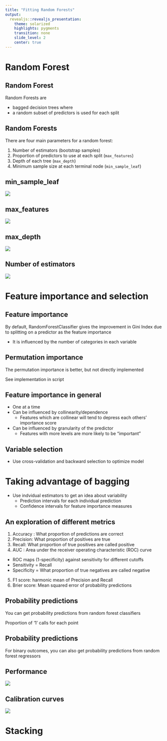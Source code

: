 ```yaml
---
title: "Fitting Random Forests"
output: 
  revealjs::revealjs_presentation:
    theme: solarized
    highlights: pygments
    transition: none
    slide_level: 2
    center: true
---
```


# Random Forest

## Random Forest

Random Forests are 

+ bagged decision trees where
+ a random subset of predictors is used for each split

## Random Forests

There are four main parameters for a random forest:

1. Number of estimators (bootstrap samples)
2. Proportion of predictors to use at each split (`max_features`)
3. Depth of each tree (`max_depth`)
4. Minimum sample size at each terminal node (`min_sample_leaf`)

## min_sample_leaf

![](RFminsample.png)

## max_features

![](mtry.png)

## max_depth

![](depth.png)

## Number of estimators

![](no_est.png)

# Feature importance and selection

## Feature importance

By default, RandomForestClassifier gives the improvement in Gini Index due to splitting on a 
predictor as the feature importance

+ It is influenced by the number of categories in each variable

## Permutation importance

The permutation importance is better, but not directly implemented

See implementation in script

## Feature importance in general

+ One at a time
+ Can be influenced by collinearity/dependence
  + Features which are collinear will tend to depress each others' importance score
+ Can be influenced by granularity of the predictor
  + Features with more levels are more likely to be "important"
  
## Variable selection

+ Use cross-validation and backward selection to optimize model

# Taking advantage of bagging

+ Use indvidual estimators to get an idea about variability
  + Prediction intervals for each individual prediction
  + Confidence intervals for feature importance measures
  
## An exploration of different metrics

1. Accuracy : What proportion of predictions are correct
2. Precision: What proportion of positives are true
3. Recall: What proportion of true positives are called positive
4. AUC : Area under the receiver operating characteristic (ROC) curve
  + ROC maps (1-specificity) against sensitivity for different cutoffs
  + Sensitivity = Recall
  + Specificity = What proportion of true negatives are called negative
5. F1 score: harmonic mean of Precision and Recall
6. Brier score: Mean squared error of probability predictions

## Probability predictions

You can get probability predictions from random forest classifiers

Proportion of '1' calls for each point

## Probability predictions

For binary outcomes, you can also get probability predictions from random forest regressors

## Performance

![](LossFns.png)

## Calibration curves

![](calibration.png)

# Stacking


